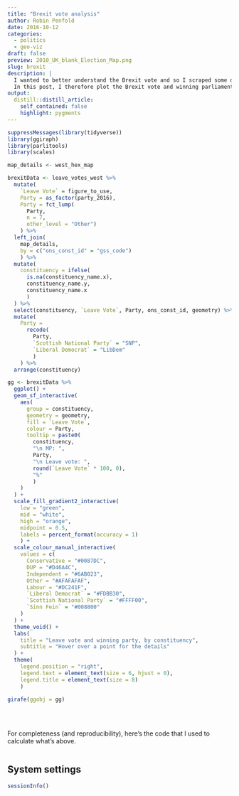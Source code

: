 ```yaml
---
title: "Brexit vote analysis"
author: Robin Penfold
date: 2016-10-12
categories:
  - politics
  - geo-viz
draft: false
preview: 2010_UK_blank_Election_Map.png
slug: brexit
description: |
  I wanted to better understand the Brexit vote and so I scraped some data from the web and plotted it. I then found the parlitools and ggiraph packages that simplified the whole process.
  In this post, I therefore plot the Brexit vote and winning parliamentary party from 2016 by constituency.
output:
  distill::distill_article:
    self_contained: false
    highlight: pygments
---
```


```r
suppressMessages(library(tidyverse))
library(ggiraph)
library(parlitools)
library(scales)

map_details <- west_hex_map

brexitData <- leave_votes_west %>% 
  mutate(
    `Leave Vote` = figure_to_use,
    Party = as_factor(party_2016), 
    Party = fct_lump(
      Party,
      n = 7, 
      other_level = "Other")
    ) %>% 
  left_join(
    map_details,
    by = c("ons_const_id" = "gss_code")
    ) %>% 
  mutate(
    constituency = ifelse(
      is.na(constituency_name.x), 
      constituency_name.y, 
      constituency_name.x
      )
  ) %>% 
  select(constituency, `Leave Vote`, Party, ons_const_id, geometry) %>% 
  mutate(
    Party = 
      recode(
        Party,
        `Scottish National Party` = "SNP", 
        `Liberal Democrat` = "LibDem"
        )
    ) %>% 
  arrange(constituency)

gg <- brexitData %>% 
  ggplot() + 
  geom_sf_interactive(
    aes(
      group = constituency,
      geometry = geometry,
      fill = `Leave Vote`,
      colour = Party,
      tooltip = paste0(
        constituency, 
        "\n MP: ",
        Party,
        "\n Leave vote: ",
        round(`Leave Vote` * 100, 0),
        "%"
        )
    )
  ) + 
  scale_fill_gradient2_interactive(
    low = "green", 
    mid = "white", 
    high = "orange", 
    midpoint = 0.5,
    labels = percent_format(accuracy = 1)
    ) +
  scale_colour_manual_interactive(
    values = c(
      Conservative = "#0087DC",
      DUP = "#D46A4C",
      Independent = "#6AB023",
      Other = "#AFAFAFAF",
      Labour = "#DC241F",
      `Liberal Democrat` = "#FDBB30",
      `Scottish National Party` = "#FFFF00",
      `Sinn Fein` = "#008800"
    )
  ) +
  theme_void() +
  labs(
    title = "Leave vote and winning party, by constituency", 
    subtitle = "Hover over a point for the details"
  ) + 
  theme(
    legend.position = "right",
    legend.text = element_text(size = 6, hjust = 0),
    legend.title = element_text(size = 8)
    )

girafe(ggobj = gg)
```

</br>

##   {.appendix}

For completeness (and reproducibility), here's the code that I used to calculate what's above.

```r
```

## System settings {.appendix}

```r
sessionInfo()
```
